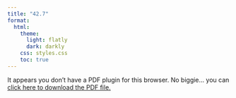 ```yaml
---
title: "42.7"
format:
  html:
    theme:
      light: flatly
      dark: darkly
    css: styles.css
    toc: true
---
```



<object data="topik/todaysfinan/chapter/chapter42/pdf42finan/Todays_Finan_42_7.pdf" type="application/pdf" width="100%" height="100%" style="min-height:100vh;">
    <p>It appears you don't have a PDF plugin for this browser.
    No biggie... you can <a href="topik/todaysfinan/chapter/chapter42/pdf42finan/Todays_Finan_42_7.pdf">click here to download the PDF file.</a></p>
</object>